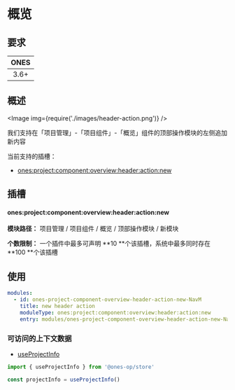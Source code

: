 
# 概览

## 要求

| **ONES** |
| :------: |
|   3.6+   |

## 概述

<Image img={require('./images/header-action.png')} />

我们支持在「项目管理」-「项目组件」-「概览」组件的顶部操作模块的左侧追加新内容

当前支持的插槽：

- [ones:project:component:overview:header:action:new](#onesprojectcomponentoverviewheaderactionnew)

## 插槽

#### ones:project:component:overview:header:action:new

**模块路径：** 项目管理 / 项目组件 / 概览 / 顶部操作模块 / 新模块

**个数限制：** 一个插件中最多可声明 **10 **个该插槽，系统中最多同时存在 **100 **个该插槽

## 使用

```yaml
modules:
  - id: ones-project-component-overview-header-action-new-NavM
    title: new header action
    moduleType: ones:project:component:overview:header:action:new
    entry: modules/ones-project-component-overview-header-action-new-NavM/index.html
```

### 可访问的上下文数据

- [useProjectInfo](../../../../../../reference/packages/store/store.md#useProjectInfo)

```ts
import { useProjectInfo } from '@ones-op/store'

const projectInfo = useProjectInfo()
```
